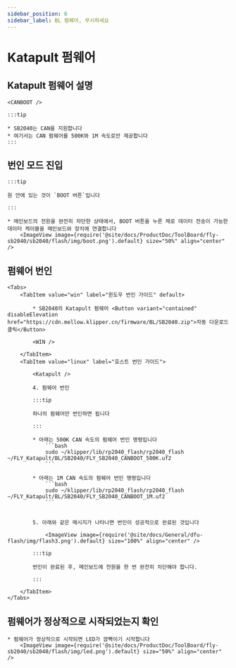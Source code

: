```yaml
---
sidebar_position: 6
sidebar_label: BL 펌웨어, 무시하세요
---
```







# Katapult 펌웨어

## Katapult 펌웨어 설명

    <CANBOOT />

    :::tip

    * SB2040는 CAN을 지원합니다
    * 여기서는 CAN 펌웨어를 500K와 1M 속도로만 제공합니다
    :::

## 번인 모드 진입

    :::tip

    원 안에 있는 것이 `BOOT 버튼`입니다

    :::

    * 메인보드의 전원을 완전히 차단한 상태에서, BOOT 버튼을 누른 채로 데이터 전송이 가능한 데이터 케이블을 메인보드와 장치에 연결합니다
        <ImageView image={require('@site/docs/ProductDoc/ToolBoard/fly-sb2040/sb2040/flash/img/boot.png').default} size="50%" align="center" />

## 펌웨어 번인
    <Tabs>
        <TabItem value="win" label="윈도우 번인 가이드" default>

            * SB2040의 Katapult 펌웨어 <Button variant="contained" disableElevation href="https://cdn.mellow.klipper.cn/firmware/BL/SB2040.zip">자동 다운로드 클릭</Button>

            <WIN />
            
        </TabItem>
        <TabItem value="linux" label="호스트 번인 가이드">
            
            <Katapult />

            4. 펌웨어 번인

            :::tip

            하나의 펌웨어만 번인하면 됩니다

            :::

            * 아래는 500K CAN 속도의 펌웨어 번인 명령입니다
                ```bash
                sudo ~/klipper/lib/rp2040_flash/rp2040_flash ~/FLY_Katapult/BL/SB2040/FLY_SB2040_CANBOOT_500K.uf2
                ```
                       
            * 아래는 1M CAN 속도의 펌웨어 번인 명령입니다
                ```bash
                sudo ~/klipper/lib/rp2040_flash/rp2040_flash ~/FLY_Katapult/BL/SB2040/FLY_SB2040_CANBOOT_1M.uf2
                ```


            5. 아래와 같은 메시지가 나타나면 번인이 성공적으로 완료된 것입니다

                <ImageView image={require('@site/docs/General/dfu-flash/img/flash3.png').default} size="100%" align="center" />

            :::tip

            번인이 완료된 후, 메인보드에 전원을 한 번 완전히 차단해야 합니다.

            :::

        </TabItem>
    </Tabs>

## 펌웨어가 정상적으로 시작되었는지 확인

    * 펌웨어가 정상적으로 시작되면 LED가 깜빡이기 시작합니다
        <ImageView image={require('@site/docs/ProductDoc/ToolBoard/fly-sb2040/sb2040/flash/img/led.png').default} size="50%" align="center" />